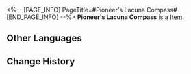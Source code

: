 <%-- [PAGE_INFO]
PageTitle=#Pioneer's Lacuna Compass#
[END_PAGE_INFO] --%>
{{Item Infobox
|id          = 51172
|image       = Item Pioneer's Lacuna Compass.png
|type        = 
|invCategory = Relics
|rarity      = 4
|effect      = 
|description = A compass in the form of a wristwatch. The magnetic needle has been removed and can no longer point in any direction.
|source1     = [[Cavern of Corrosion: The Reverie (Dreamscape)]]
}}
'''Pioneer's Lacuna Compass''' is a [[Item]].

==Other Languages==
{{Other Languages
|en   = Pioneer's Lacuna Compass
|zhs  = 先驱的虚极罗盘
|zht  = 先驅的虛極羅盤
|ja   = 先駆者の虚極コンパス
|ko   = 선구자의 허극 나침반
|es   = Brújula del vacío de la pionera
|fr   = Boussole incomplète d'exploratrice
|ru   = Бесполюсный компас первооткрывателя
|th   = Pioneer's Lacuna Compass
|vi   = La Bàn Hư Không Tiên Phong
|de   = Hohler Kompass der Pionierin
|id   = Pioneer's Lacuna Compass
|pt   = Bússola de Lacuna da Pioneira
}}

==Change History==
{{Change History|2.0}}